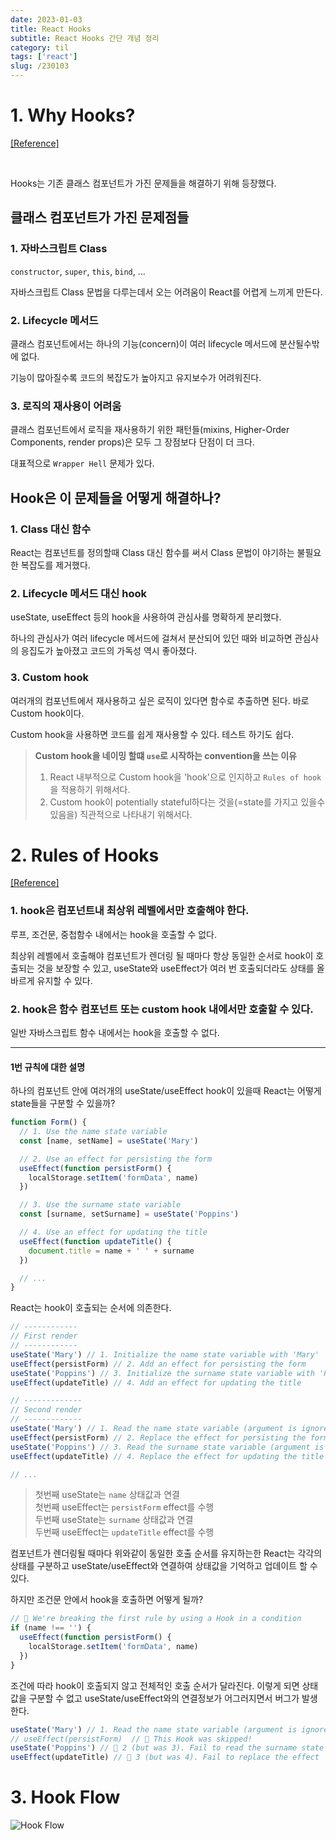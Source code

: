 ```yaml
---
date: 2023-01-03
title: React Hooks
subtitle: React Hooks 간단 개념 정리
category: til
tags: ['react']
slug: /230103
---
```


# 1. Why Hooks?

[[Reference]](https://reactjs.org/docs/hooks-intro.html#motivation)

<br />

Hooks는 기존 클래스 컴포넌트가 가진 문제들을 해결하기 위해 등장했다.

## 클래스 컴포넌트가 가진 문제점들

### 1. 자바스크립트 Class

`constructor`, `super`, `this`, `bind`, ...

자바스크립트 Class 문법을 다루는데서 오는 어려움이 React를 어렵게 느끼게 만든다.

### 2. Lifecycle 메서드

클래스 컴포넌트에서는 하나의 기능(concern)이 여러 lifecycle 메서드에 분산될수밖에 없다.

기능이 많아질수록 코드의 복잡도가 높아지고 유지보수가 어려워진다.

### 3. 로직의 재사용이 어려움

클래스 컴포넌트에서 로직을 재사용하기 위한 패턴들(mixins, Higher-Order Components, render props)은 모두 그 장점보다 단점이 더 크다.

대표적으로 `Wrapper Hell` 문제가 있다.

## Hook은 이 문제들을 어떻게 해결하나?

### 1. Class 대신 함수

React는 컴포넌트를 정의할때 Class 대신 함수를 써서 Class 문법이 야기하는 불필요한 복잡도를 제거했다.

### 2. Lifecycle 메서드 대신 hook

useState, useEffect 등의 hook을 사용하여 관심사를 명확하게 분리했다.

하나의 관심사가 여러 lifecycle 메서드에 걸쳐서 분산되어 있던 때와 비교하면 관심사의 응집도가 높아졌고 코드의 가독성 역시 좋아졌다.

### 3. Custom hook

여러개의 컴포넌트에서 재사용하고 싶은 로직이 있다면 함수로 추출하면 된다. 바로 Custom hook이다.

Custom hook을 사용하면 코드를 쉽게 재사용할 수 있다. 테스트 하기도 쉽다.

> **Custom hook을 네이밍 할떄 `use`로 시작하는 convention을 쓰는 이유**
>
> 1. React 내부적으로 Custom hook을 'hook'으로 인지하고 `Rules of hook`을 적용하기 위해서다.
> 2. Custom hook이 potentially stateful하다는 것을(=state를 가지고 있을수 있음을) 직관적으로 나타내기 위해서다.

# 2. Rules of Hooks

[[Reference]](https://reactjs.org/docs/hooks-rules.html)

### 1. hook은 컴포넌트내 최상위 레벨에서만 호출해야 한다.

루프, 조건문, 중첩함수 내에서는 hook을 호출할 수 없다.

최상위 레벨에서 호출해야 컴포넌트가 렌더링 될 때마다 항상 동일한 순서로 hook이 호출되는 것을 보장할 수 있고, useState와 useEffect가 여러 번 호출되더라도 상태를 올바르게 유지할 수 있다.

### 2. hook은 함수 컴포넌트 또는 custom hook 내에서만 호출할 수 있다.

일반 자바스크립트 함수 내에서는 hook을 호출할 수 없다.

---

#### 1번 규칙에 대한 설명

하나의 컴포넌트 안에 여러개의 useState/useEffect hook이 있을때 React는 어떻게 state들을 구분할 수 있을까?

```js
function Form() {
  // 1. Use the name state variable
  const [name, setName] = useState('Mary')

  // 2. Use an effect for persisting the form
  useEffect(function persistForm() {
    localStorage.setItem('formData', name)
  })

  // 3. Use the surname state variable
  const [surname, setSurname] = useState('Poppins')

  // 4. Use an effect for updating the title
  useEffect(function updateTitle() {
    document.title = name + ' ' + surname
  })

  // ...
}
```

React는 hook이 호출되는 순서에 의존한다.

```js
// ------------
// First render
// ------------
useState('Mary') // 1. Initialize the name state variable with 'Mary'
useEffect(persistForm) // 2. Add an effect for persisting the form
useState('Poppins') // 3. Initialize the surname state variable with 'Poppins'
useEffect(updateTitle) // 4. Add an effect for updating the title

// -------------
// Second render
// -------------
useState('Mary') // 1. Read the name state variable (argument is ignored)
useEffect(persistForm) // 2. Replace the effect for persisting the form
useState('Poppins') // 3. Read the surname state variable (argument is ignored)
useEffect(updateTitle) // 4. Replace the effect for updating the title

// ...
```

> 첫번째 useState는 `name` 상태값과 연결\
> 첫번째 useEffect는 `persistForm` effect를 수행\
> 두번째 useState는 `surname` 상태값과 연결\
> 두번째 useEffect는 `updateTitle` effect를 수행

컴포넌트가 렌더링될 때마다 위와같이 동일한 호출 순서를 유지하는한 React는 각각의 상태를 구분하고 useState/useEffect와 연결하여 상태값을 기억하고 업데이트 할 수 있다.

하지만 조건문 안에서 hook을 호출하면 어떻게 될까?

```js
// 🔴 We're breaking the first rule by using a Hook in a condition
if (name !== '') {
  useEffect(function persistForm() {
    localStorage.setItem('formData', name)
  })
}
```

조건에 따라 hook이 호출되지 않고 전체적인 호출 순서가 달라진다. 이렇게 되면 상태값을 구분할 수 없고 useState/useEffect와의 연결정보가 어그러지면서 버그가 발생한다.

```js
useState('Mary') // 1. Read the name state variable (argument is ignored)
// useEffect(persistForm)  // 🔴 This Hook was skipped!
useState('Poppins') // 🔴 2 (but was 3). Fail to read the surname state variable
useEffect(updateTitle) // 🔴 3 (but was 4). Fail to replace the effect
```

# 3. Hook Flow

![Hook Flow](./hook-flow.png)
